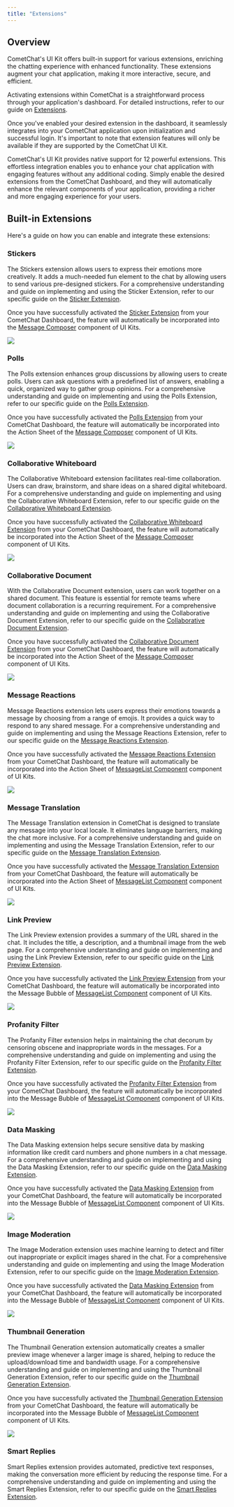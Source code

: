 ```yaml
---
title: "Extensions"
---
```


## Overview

CometChat's UI Kit offers built-in support for various extensions, enriching the chatting experience with enhanced functionality. These extensions augment your chat application, making it more interactive, secure, and efficient.

Activating extensions within CometChat is a straightforward process through your application's dashboard. For detailed instructions, refer to our guide on [Extensions](/docs/fundamentals/extensions-overview).

Once you've enabled your desired extension in the dashboard, it seamlessly integrates into your CometChat application upon initialization and successful login. It's important to note that extension features will only be available if they are supported by the CometChat UI Kit.

CometChat's UI Kit provides native support for 12 powerful extensions. This effortless integration enables you to enhance your chat application with engaging features without any additional coding. Simply enable the desired extensions from the CometChat Dashboard, and they will automatically enhance the relevant components of your application, providing a richer and more engaging experience for your users.

## Built-in Extensions

Here's a guide on how you can enable and integrate these extensions:

### Stickers

The Stickers extension allows users to express their emotions more creatively. It adds a much-needed fun element to the chat by allowing users to send various pre-designed stickers. For a comprehensive understanding and guide on implementing and using the Sticker Extension, refer to our specific guide on the [Sticker Extension](/docs/fundamentals/stickers).

Once you have successfully activated the [Sticker Extension](/docs/fundamentals/stickers) from your CometChat Dashboard, the feature will automatically be incorporated into the [Message Composer](/docs/ui-kit/angular/message-composer) component of UI Kits.

<Frame>
  <img src="/images/c9b5aff0-extension_sticker_web_screens-64270be37718cfb3f55524f9229670db.png" />
</Frame>

### Polls

The Polls extension enhances group discussions by allowing users to create polls. Users can ask questions with a predefined list of answers, enabling a quick, organized way to gather group opinions. For a comprehensive understanding and guide on implementing and using the Polls Extension, refer to our specific guide on the [Polls Extension](/docs/fundamentals/polls).

Once you have successfully activated the [Polls Extension](/docs/fundamentals/polls) from your CometChat Dashboard, the feature will automatically be incorporated into the Action Sheet of the [Message Composer](/docs/ui-kit/angular/message-composer) component of UI Kits.

<Frame>
  <img src="/images/e258c6bf-extension_poll_web_screens-bf3c456bf87f14aab8e47cf0fcdb4d84.png" />
</Frame>

### Collaborative Whiteboard

The Collaborative Whiteboard extension facilitates real-time collaboration. Users can draw, brainstorm, and share ideas on a shared digital whiteboard. For a comprehensive understanding and guide on implementing and using the Collaborative Whiteboard Extension, refer to our specific guide on the [Collaborative Whiteboard Extension](/docs/fundamentals/collaborative-whiteboard).

Once you have successfully activated the [Collaborative Whiteboard Extension](/docs/fundamentals/collaborative-whiteboard) from your CometChat Dashboard, the feature will automatically be incorporated into the Action Sheet of the [Message Composer](/docs/ui-kit/angular/message-composer) component of UI Kits.

<Frame>
  <img src="/images/62b332ef-extension_whiteboard_web_screens-40a18e856f8278ff8a8bb8ceacbd345f.png" />
</Frame>

### Collaborative Document

With the Collaborative Document extension, users can work together on a shared document. This feature is essential for remote teams where document collaboration is a recurring requirement. For a comprehensive understanding and guide on implementing and using the Collaborative Document Extension, refer to our specific guide on the [Collaborative Document Extension](/docs/fundamentals/collaborative-document).

Once you have successfully activated the [Collaborative Document Extension](/docs/fundamentals/collaborative-document) from your CometChat Dashboard, the feature will automatically be incorporated into the Action Sheet of the [Message Composer](/docs/ui-kit/angular/message-composer) component of UI Kits.

<Frame>
  <img src="/images/25f3eeab-extension_collaborative_document_web_screens-30b22a145d7d236201deaf4612c6630a.png" />
</Frame>

### Message Reactions

Message Reactions extension lets users express their emotions towards a message by choosing from a range of emojis. It provides a quick way to respond to any shared message. For a comprehensive understanding and guide on implementing and using the Message Reactions Extension, refer to our specific guide on the [Message Reactions Extension](/docs/fundamentals/reactions).

Once you have successfully activated the [Message Reactions Extension](/docs/fundamentals/reactions) from your CometChat Dashboard, the feature will automatically be incorporated into the Action Sheet of [MessageList Component](/docs/ui-kit/angular/message-list) component of UI Kits.

<Frame>
  <img src="/images/30b70ebf-extension_message_reaction_web_screens-a94a66d60c0086a2326921523379797b.png" />
</Frame>

### Message Translation

The Message Translation extension in CometChat is designed to translate any message into your local locale. It eliminates language barriers, making the chat more inclusive. For a comprehensive understanding and guide on implementing and using the Message Translation Extension, refer to our specific guide on the [Message Translation Extension](/docs/fundamentals/message-translation).

Once you have successfully activated the [Message Translation Extension](/docs/fundamentals/message-translation) from your CometChat Dashboard, the feature will automatically be incorporated into the Action Sheet of [MessageList Component](/docs/ui-kit/angular/message-list) component of UI Kits.

<Frame>
  <img src="/images/41cb4df7-extension_message_translation_web_screens-8fd2e2d2be95331958afa489722124d9.png" />
</Frame>

### Link Preview

The Link Preview extension provides a summary of the URL shared in the chat. It includes the title, a description, and a thumbnail image from the web page. For a comprehensive understanding and guide on implementing and using the Link Preview Extension, refer to our specific guide on the [Link Preview Extension](/docs/fundamentals/link-preview).

Once you have successfully activated the [Link Preview Extension](/docs/fundamentals/link-preview) from your CometChat Dashboard, the feature will automatically be incorporated into the Message Bubble of [MessageList Component](/docs/ui-kit/angular/message-list) component of UI Kits.

<Frame>
  <img src="/images/93a36d70-extension_link_preview_web_screens-e50e359cfc990e3dc95de8ded604267d.png" />
</Frame>

### Profanity Filter

The Profanity Filter extension helps in maintaining the chat decorum by censoring obscene and inappropriate words in the messages. For a comprehensive understanding and guide on implementing and using the Profanity Filter Extension, refer to our specific guide on the [Profanity Filter Extension](/docs/moderation/profanity-filter).

Once you have successfully activated the [Profanity Filter Extension](/docs/moderation/profanity-filter) from your CometChat Dashboard, the feature will automatically be incorporated into the Message Bubble of [MessageList Component](/docs/ui-kit/angular/message-list) component of UI Kits.

<Frame>
  <img src="/images/02573714-extension_profanity_filter_web_screens-5e946286dff86c3ba364f3769482dc2a.png" />
</Frame>

### Data Masking

The Data Masking extension helps secure sensitive data by masking information like credit card numbers and phone numbers in a chat message. For a comprehensive understanding and guide on implementing and using the Data Masking Extension, refer to our specific guide on the [Data Masking Extension](/docs/moderation/data-masking-filter).

Once you have successfully activated the [Data Masking Extension](/docs/moderation/data-masking-filter) from your CometChat Dashboard, the feature will automatically be incorporated into the Message Bubble of [MessageList Component](/docs/ui-kit/angular/message-list) component of UI Kits.

<Frame>
  <img src="/images/36b009f0-extension_data_masking_web_screens-aeefe33270b6c3520b7ea4ba14db9622.png" />
</Frame>

### Image Moderation

The Image Moderation extension uses machine learning to detect and filter out inappropriate or explicit images shared in the chat. For a comprehensive understanding and guide on implementing and using the Image Moderation Extension, refer to our specific guide on the [Image Moderation Extension](/docs/moderation/image-moderation).

Once you have successfully activated the [Data Masking Extension](/docs/moderation/data-masking-filter) from your CometChat Dashboard, the feature will automatically be incorporated into the Message Bubble of [MessageList Component](/docs/ui-kit/angular/message-list) component of UI Kits.

<Frame>
  <img src="/images/f6260d5e-extension_image_moderation_web_screens-3848f5f67cbed16c7344645fb7348df4.png" />
</Frame>

### Thumbnail Generation

The Thumbnail Generation extension automatically creates a smaller preview image whenever a larger image is shared, helping to reduce the upload/download time and bandwidth usage. For a comprehensive understanding and guide on implementing and using the Thumbnail Generation Extension, refer to our specific guide on the [Thumbnail Generation Extension](/docs/fundamentals/thumbnail-generation).

Once you have successfully activated the [Thumbnail Generation Extension](/docs/fundamentals/thumbnail-generation) from your CometChat Dashboard, the feature will automatically be incorporated into the Message Bubble of [MessageList Component](/docs/ui-kit/angular/message-list) component of UI Kits.

<Frame>
  <img src="/images/397fa7a8-extension_thumbnail_generation_web_screens-aa87212aeaefce4541e6fe1f585866f0.png" />
</Frame>

### Smart Replies

Smart Replies extension provides automated, predictive text responses, making the conversation more efficient by reducing the response time. For a comprehensive understanding and guide on implementing and using the Smart Replies Extension, refer to our specific guide on the [Smart Replies Extension](/docs/fundamentals/smart-replies).
